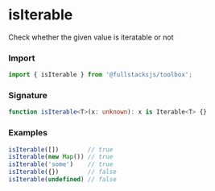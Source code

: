 # isIterable

Check whether the given value is iteratable or not

### Import

```typescript copy
import { isIterable } from '@fullstacksjs/toolbox';
```

### Signature

```typescript copy
function isIterable<T>(x: unknown): x is Iterable<T> {}
```

### Examples

```typescript copy
isIterable([])        // true
isIterable(new Map()) // true
isIterable('some')    // true
isIterable({})        // false
isIterable(undefined) // false
```
